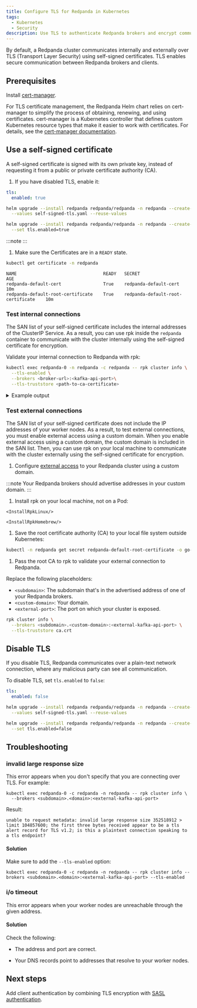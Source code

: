 ```yaml
---
title: Configure TLS for Redpanda in Kubernetes
tags:
  - Kubernetes
  - Security
description: Use TLS to authenticate Redpanda brokers and encrypt communication between clients and brokers.
---
```


<head>
    <meta name="title" content="Configure TLS in Kubernetes | Redpanda Docs"/>
    <meta name="description" content="Use TLS to authenticate Redpanda brokers and encrypt communication between clients and brokers."/>
    <link rel="canonical" href="https://docs.redpanda.com/docs/manage/kubernetes/security/kubernetes-tls/" />
</head>


By default, a Redpanda cluster communicates internally and externally over TLS (Transport Layer Security) using self-signed certificates. TLS enables secure communication between Redpanda brokers and clients.

## Prerequisites

Install [cert-manager](https://cert-manager.io/docs/installation/helm/).

For TLS certificate management, the Redpanda Helm chart relies on cert-manager to simplify the process of obtaining, renewing, and using certificates. cert-manager is a Kubernetes controller that defines custom Kubernetes resource types that make it easier to work with certificates. For details, see the [cert-manager documentation](https://cert-manager.io/docs/).

## Use a self-signed certificate

A self-signed certificate is signed with its own private key, instead of requesting it from a public or private certificate authority (CA).

1. If you have disabled TLS, enable it:

  <Tabs groupId="helm-config">
  <TabItem value="values" label="--values">

  ```yaml title="self-signed-tls.yaml"
  tls:
    enabled: true
  ```

  ```bash
  helm upgrade --install redpanda redpanda/redpanda -n redpanda --create-namespace \
    --values self-signed-tls.yaml --reuse-values
  ```

  </TabItem>
  <TabItem value="flags" label="--set">

  ```bash
  helm upgrade --install redpanda redpanda/redpanda -n redpanda --create-namespace \
    --set tls.enabled=true
  ```

  </TabItem>
  </Tabs>

  :::note
  <ValuesYaml path="tls"/>
  :::

1. Make sure the Certificates are in a `READY` state.

  ```bash
  kubectl get certificate -n redpanda
  ```

  ```
  NAME                                 READY   SECRET                               AGE
  redpanda-default-cert                True    redpanda-default-cert                10m
  redpanda-default-root-certificate    True    redpanda-default-root-certificate    10m
  ```

### Test internal connections

The SAN list of your self-signed certificate includes the internal addresses of the ClusterIP Service. As a result, you can use rpk inside the `redpanda` container to communicate with the cluster internally using the self-signed certificate for encryption.

Validate your internal connection to Redpanda with rpk:

```bash
kubectl exec redpanda-0 -n redpanda -c redpanda -- rpk cluster info \
  --tls-enabled \
  --brokers <broker-url>:<kafka-api-port>\
  --tls-truststore <path-to-ca-certificate>
```

<details>
<summary>
Example output
</summary>

```
CLUSTER
=======
redpanda.19ae8532-c8fa-49ed-8b35-82d74813db3a

BROKERS
=======
ID    HOST                                             PORT
0*    redpanda-0.redpanda.redpanda.svc.cluster.local.  9093
1     redpanda-1.redpanda.redpanda.svc.cluster.local.  9093
2     redpanda-2.redpanda.redpanda.svc.cluster.local.  9093
```

</details>

### Test external connections

The SAN list of your self-signed certificate does not include the IP addresses of your worker nodes. As a result, to test external connections, you must enable external access using a custom domain. When you enable external access using a custom domain, the custom domain is included in the SAN list. Then, you can use rpk on your local machine to communicate with the cluster externally using the self-signed certificate for encryption. 

1. Configure [external access](../../networking/networking-and-connectivity) to your Redpanda cluster using a custom domain.  

  :::note
  Your Redpanda brokers should advertise addresses in your custom domain.
  :::

1. Install rpk on your local machine, not on a Pod:

  <Tabs>
  <TabItem value="ubuntu" label="Linux" default>

    <InstallRpkLinux/>

  </TabItem>

  <TabItem value="macos" label="macOS">

    <InstallRpkHomebrew/>

  </TabItem>
  </Tabs>

1. Save the root certificate authority (CA) to your local file system outside Kubernetes:

  ```bash
  kubectl -n redpanda get secret redpanda-default-root-certificate -o go-template='{{ index .data "ca.crt" | base64decode }}' > ca.crt
  ```

1. Pass the root CA to rpk to validate your external connection to Redpanda.

  Replace the following placeholders:

  - `<subdomain>`: The subdomain that's in the advertised address of one of your Redpanda brokers.
  - `<custom-domain>`: Your domain.
  - `<external-port>`: The port on which your cluster is exposed.

  ```bash
  rpk cluster info \
    --brokers <subdomain>.<custom-domain>:<external-kafka-api-port> \
    --tls-truststore ca.crt
  ```

## Disable TLS

If you disable TLS, Redpanda communicates over a plain-text network connection, where any malicious party can see all communication.

To disable TLS, set `tls.enabled` to `false`:

<Tabs groupId="helm-config">
<TabItem value="values" label="--values">

```yaml title="no-tls.yaml"
tls:
  enabled: false
```

```bash
helm upgrade --install redpanda redpanda/redpanda -n redpanda --create-namespace \
  --values self-signed-tls.yaml --reuse-values
```

</TabItem>
<TabItem value="flags" label="--set">

```bash
helm upgrade --install redpanda redpanda/redpanda -n redpanda --create-namespace \
  --set tls.enabled=false
```

</TabItem>
</Tabs>

## Troubleshooting

### invalid large response size

This error appears when you don't specify that you are connecting over TLS. For example:

```
kubectl exec redpanda-0 -c redpanda -n redpanda -- rpk cluster info \
  --brokers <subdomain>.<domain>:<external-kafka-api-port>
```

Result:

```
unable to request metadata: invalid large response size 352518912 > limit 104857600; the first three bytes received appear to be a tls alert record for TLS v1.2; is this a plaintext connection speaking to a tls endpoint?
```

#### Solution

Make sure to add the `--tls-enabled` option:

```
kubectl exec redpanda-0 -c redpanda -n redpanda -- rpk cluster info --brokers <subdomain>.<domain>:<external-kafka-api-port> --tls-enabled
```

### i/o timeout

This error appears when your worker nodes are unreachable through the given address.

#### Solution

Check the following:

- The address and port are correct.

- Your DNS records point to addresses that resolve to your worker nodes.

## Next steps

Add client authentication by combining TLS encryption with [SASL authentication](../sasl-kubernetes).